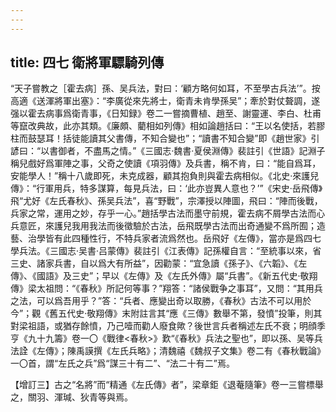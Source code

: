 ```yaml
---
---
---
```

title: 四七 衛將軍驃騎列傳
---




“天子嘗教之［霍去病］孫、吴兵法，對曰：‘顧方略何如耳，不至學古兵法’”。按高適《送渾將軍出塞》：“李廣從來先將士，衛青未肯學孫吴”；牽於對仗聱調，遂强以霍去病事爲衛青事，《日知録》卷二一嘗摘曹植、趙至、謝靈運、李白、杜甫等竄改典故，此亦其類。《廉頗、藺相如列傳》相如論趙括曰：“王以名使括，若膠柱而鼓瑟耳！括徒能讀其父書傳，不知合變也”；“讀書不知合變”即《趙世家》引諺曰：“以書御者，不盡馬之情。”《三國志·魏書·夏侯淵傳》裴註引《世語》記淵子稱兒戲好爲軍陣之事，父奇之使讀《項羽傳》及兵書，稱不肯，曰：“能自爲耳，安能學人！”稱十八歲即死，未克成器，顧其抱負則與霍去病相似。《北史·來護兒傳》：“行軍用兵，特多謀算，每見兵法，曰：‘此亦豈異人意也？’”《宋史·岳飛傳》飛“尤好《左氏春秋》、孫吴兵法”，喜“野戰”，宗澤授以陣圖，飛曰：“陣而後戰，兵家之常，運用之妙，存乎一心。”趙括學古法而墨守前規，霍去病不屑學古法而心兵意匠，來護兒我用我法而後徵驗於古法，岳飛既學古法而出奇通變不爲所囿；造藝、治學皆有此四種性行，不特兵家者流爲然也。岳飛好《左傳》，當亦是爲四七學兵法。《三國志·吴書·吕蒙傳》裴註引《江表傳》記孫權自言：“至統事以來，省三史、諸家兵書，自以爲大有所益”，因勸蒙：“宜急讀《孫子》、《六韜》、《左傳》、《國語》及三史”；早以《左傳》及《左氏外傳》屬“兵書”。《新五代史·敬翔傳》梁太祖問：“《春秋》所記何等事？”翔答：“諸侯戰争之事耳”，又問：“其用兵之法，可以爲吾用乎？”答：“兵者、應變出奇以取勝，《春秋》古法不可以用於今”；觀《舊五代史·敬翔傳》末附註言其“應《三傳》數舉不第，發憤”投筆，則其對梁祖語，或猶存餘憤，乃己噎而勸人廢食歟？後世言兵者稱述左氏不衰；明顔季亨《九十九籌》卷一〇《戰律<春秋>》歎“《春秋》兵法之聖也”，即以孫、吴等兵法詮《左傳》；陳禹謨撰《左氏兵略》；清魏禧《魏叔子文集》卷二有《春秋戰論》一〇首，謂“左氏之兵”爲“謀三十有二”、“法二十有二”焉。

【增訂三】古之“名將”而“精通《左氏傳》者”，梁章鉅《退菴隨筆》卷一三嘗標舉之，關羽、渾瑊、狄青等與焉。